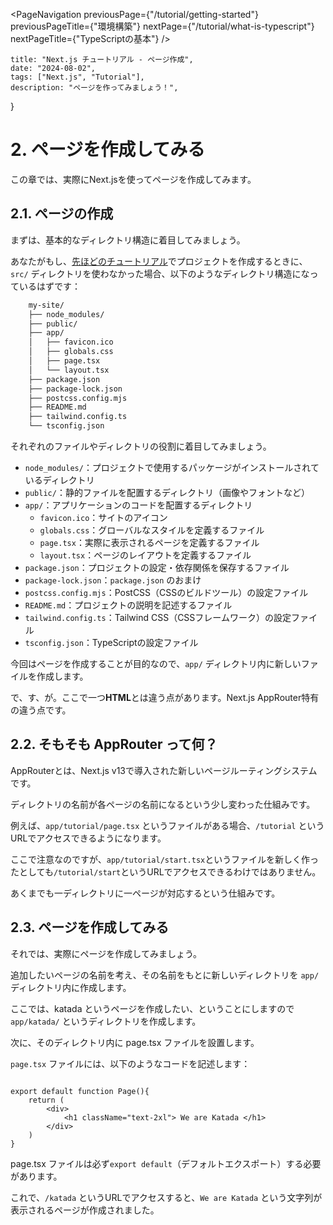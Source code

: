 

<PageNavigation 
    previousPage={"/tutorial/getting-started"} 
    previousPageTitle={"環境構築"} 
    nextPage={"/tutorial/what-is-typescript"}
    nextPageTitle={"TypeScriptの基本"}
/>

    title: "Next.js チュートリアル - ページ作成",
    date: "2024-08-02",
    tags: ["Next.js", "Tutorial"],
    description: "ページを作ってみましょう！",
}

# 2. ページを作成してみる

この章では、実際にNext.jsを使ってページを作成してみます。

## 2.1. ページの作成

まずは、基本的なディレクトリ構造に着目してみましょう。

あなたがもし、[先ほどのチュートリアル](/tutorial/getting-started)でプロジェクトを作成するときに、`src/` ディレクトリを使わなかった場合、以下のようなディレクトリ構造になっているはずです：

```bash
    my-site/
    ├── node_modules/
    ├── public/
    ├── app/
    │   ├── favicon.ico
    │   ├── globals.css
    │   ├── page.tsx
    │   └── layout.tsx
    ├── package.json
    ├── package-lock.json
    ├── postcss.config.mjs
    ├── README.md
    ├── tailwind.config.ts
    └── tsconfig.json
```

それぞれのファイルやディレクトリの役割に着目してみましょう。

- `node_modules/`：プロジェクトで使用するパッケージがインストールされているディレクトリ
- `public/`：静的ファイルを配置するディレクトリ（画像やフォントなど）
- `app/`：アプリケーションのコードを配置するディレクトリ
  - `favicon.ico`：サイトのアイコン
  - `globals.css`：グローバルなスタイルを定義するファイル
  - `page.tsx`：実際に表示されるページを定義するファイル
  - `layout.tsx`：ページのレイアウトを定義するファイル
- `package.json`：プロジェクトの設定・依存関係を保存するファイル
- `package-lock.json`：`package.json` のおまけ
- `postcss.config.mjs`：PostCSS（CSSのビルドツール）の設定ファイル
- `README.md`：プロジェクトの説明を記述するファイル
- `tailwind.config.ts`：Tailwind CSS（CSSフレームワーク）の設定ファイル
- `tsconfig.json`：TypeScriptの設定ファイル

今回はページを作成することが目的なので、`app/` ディレクトリ内に新しいファイルを作成します。

で、す、が。ここで一つ**HTML**とは違う点があります。Next.js AppRouter特有の違う点です。

## 2.2. そもそも AppRouter って何？

AppRouterとは、Next.js v13で導入された新しいページルーティングシステムです。

ディレクトリの名前が各ページの名前になるという少し変わった仕組みです。

例えば、`app/tutorial/page.tsx` というファイルがある場合、`/tutorial` というURLでアクセスできるようになります。

ここで注意なのですが、`app/tutorial/start.tsx`というファイルを新しく作ったとしても`/tutorial/start`というURLでアクセスできるわけではありません。

あくまでも一ディレクトリに一ページが対応するという仕組みです。

## 2.3. ページを作成してみる

それでは、実際にページを作成してみましょう。

追加したいページの名前を考え、その名前をもとに新しいディレクトリを `app/` ディレクトリ内に作成します。

ここでは、katada というページを作成したい、ということにしますので `app/katada/` というディレクトリを作成します。

次に、そのディレクトリ内に page.tsx ファイルを設置します。

`page.tsx` ファイルには、以下のようなコードを記述します：

```tsx

export default function Page(){
    return (
        <div>
            <h1 className="text-2xl"> We are Katada </h1>
        </div>
    )
}

```

page.tsx ファイルは必ず`export default`（デフォルトエクスポート）する必要があります。

これで、`/katada` というURLでアクセスすると、`We are Katada` という文字列が表示されるページが作成されました。